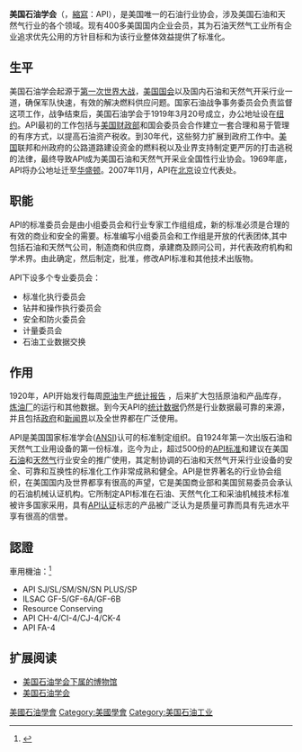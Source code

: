 '''美国石油学会'''（{{lang-en|American Petroleum Institute}}，[[縮寫|縮寫]]：API），是美国唯一的石油行业协会，涉及美国石油和天然气行业的各个领域。现有400多美国国内企业会员，其为石油天然气工业所有企业追求优先公用的方针目标和为该行业整体效益提供了标准化。

== 生平 ==
美国石油学会起源于[[第一次世界大战|第一次世界大战]]，[[美国国会|美国国会]]以及国内石油和天然气开采行业一道，确保军队快速，有效的解决燃料供应问题。国家石油战争事务委员会负责监督这项工作，战争结束后，美国石油学会于1919年3月20号成立，办公地址设在[[纽约|纽约]]。API最初的工作包括与[[美国财政部|美国财政部]]和国会委员会合作建立一套合理和易于管理的有序方式，以提高石油资产税收。到30年代，这些努力扩展到政府工作中。[[美国|美国]]联邦和州政府的公路道路建设资金的燃料税以及业界支持制定更严厉的打击逃税的法律，最终导致API成为美国石油和天然气开采业全国性行业协会。1969年底，API将办公地址迁至[[华盛顿|华盛顿]]。2007年11月，API在[[北京|北京]]设立代表处。

==职能==
API的标准委员会是由小组委员会和行业专家工作组组成，新的标准必须是合理的有效的商业和安全的需要。标准编写小组委员会和工作组是开放的代表团体,其中包括石油和天然气公司，制造商和供应商，承建商及顾问公司，并代表政府机构和学术界。由此确定，然后制定，批准，修改API标准和其他技术出版物。

API下设多个专业委员会：
*标准化执行委员会
*钻井和操作执行委员会
*安全和防火委员会
*计量委员会
*石油工业数据交换

== 作用 ==
1920年，API开始发行每周[[原油|原油]]生产[[统计报告|统计报告]] ，后来扩大包括原油和产品库存，[[炼油厂|炼油厂]]的运行和其他数据。到今天API的[[统计数据|统计数据]]仍然是行业数据最可靠的来源，并且包括[[政府|政府]]和[[新闻界|新闻界]]以及全世界都在广泛使用。 

API是美国国家标准学会([[ANSI|ANSI]])认可的标准制定组织。自1924年第一次出版石油和天然气工业用设备的第一份标准，迄今为止，超过500份的[[API标准|API标准]]和建议在美国[[石油|石油]]和[[天然气|天然气]]行业安全的推广使用，其定制协调的石油和天然气开采行业设备的安全、可靠和互换性的标准化工作非常成熟和健全。API是世界著名的行业协会组织，在美国国内及世界都享有很高的声望，它是美国商业部和美国贸易委员会承认的石油机械认证机构。它所制定API标准在石油、天然气化工和采油机械技术标准被许多国家采用，具有[[API认证|API认证]]标志的产品被广泛认为是质量可靠而具有先进水平享有很高的信誉。

== 認證 ==
車用機油：<ref>{{Cite web|title=Oil Categories|url=https://www.api.org:443/products-and-services/engine-oil/eolcs-categories-and-classifications/oil-categories|accessdate=2020-05-01|work=www.api.org|language=en}}</ref>

*API SJ/SL/SM/SN/SN PLUS/SP
*ILSAC GF-5/GF-6A/GF-6B
*Resource Conserving
*API CH-4/CI-4/CJ-4/CK-4
*API FA-4

== 扩展阅读 ==
*[http://www.api.org/classroom/museums/index.cfm 美国石油学会下属的博物馆]
*[http://www.api.org/ 美国石油学会]

[[Category:美國石油學會|]]
[[Category:美國學會|Category:美國學會]]
[[Category:美国石油工业|Category:美国石油工业]]